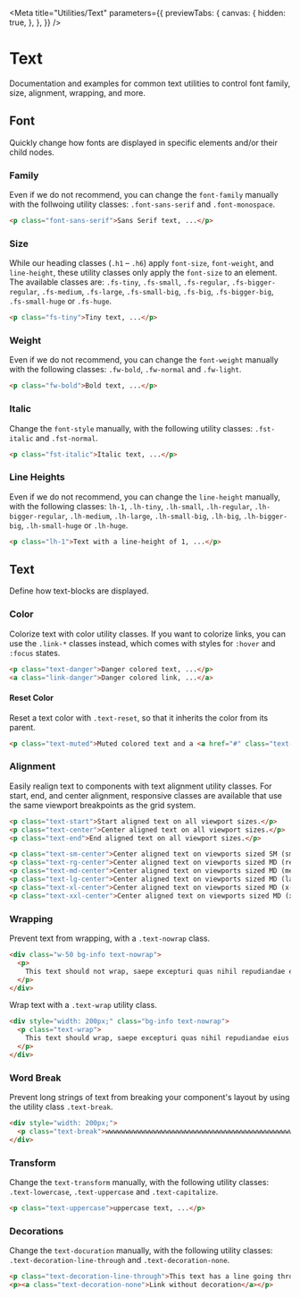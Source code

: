 
<Meta
  title="Utilities/Text"
  parameters={{
    previewTabs: {
      canvas: {
        hidden: true,
      },
    },
  }}
/>

# Text

<p className="lead">
  Documentation and examples for common text utilities to control font family, size, alignment,
  wrapping, and more.
</p>

## Font

Quickly change how fonts are displayed in specific elements and/or their child nodes.

### Family

Even if we do not recommend, you can change the `font-family` manually with the follwoing utility classes: `.font-sans-serif` and `.font-monospace`.

```html dark
<p class="font-sans-serif">Sans Serif text, ...</p>
```

### Size

While our heading classes (`.h1` – `.h6`) apply `font-size`, `font-weight`, and `line-height`, these utility classes only apply the `font-size` to an element.
The available classes are: `.fs-tiny`, `.fs-small`, `.fs-regular`, `.fs-bigger-regular`, `.fs-medium`, `.fs-large`, `.fs-small-big`, `.fs-big`, `.fs-bigger-big`, `.fs-small-huge` or `.fs-huge`.

```html dark
<p class="fs-tiny">Tiny text, ...</p>
```

### Weight

Even if we do not recommend, you can change the `font-weight` manually with the following classes: `.fw-bold`, `.fw-normal` and `.fw-light`.

```html dark
<p class="fw-bold">Bold text, ...</p>
```

### Italic

Change the `font-style` manually, with the following utility classes: `.fst-italic` and `.fst-normal`.

```html dark
<p class="fst-italic">Italic text, ...</p>
```

### Line Heights

Even if we do not recommend, you can change the `line-height` manually, with the following classes: `lh-1`, `.lh-tiny`, `.lh-small`, `.lh-regular`, `.lh-bigger-regular`, `.lh-medium`, `.lh-large`, `.lh-small-big`, `.lh-big`, `.lh-bigger-big`, `.lh-small-huge` or `.lh-huge`.

```html dark
<p class="lh-1">Text with a line-height of 1, ...</p>
```

## Text

Define how text-blocks are displayed.

### Color

Colorize text with color utility classes. If you want to colorize links, you can use the `.link-*` classes instead, which comes with styles for `:hover` and `:focus` states.

<ColorUtilities />

```html dark
<p class="text-danger">Danger colored text, ...</p>
<a class="link-danger">Danger colored link, ...</a>
```

#### Reset Color

Reset a text color with `.text-reset`, so that it inherits the color from its parent.

<!-- prettier-ignore -->
```html dark
<p class="text-muted">Muted colored text and a <a href="#" class="text-reset">link</a> with the same color.</p>
```

### Alignment

Easily realign text to components with text alignment utility classes. For start, end, and center alignment, responsive classes are available that use the same viewport breakpoints as the grid system.

```html dark
<p class="text-start">Start aligned text on all viewport sizes.</p>
<p class="text-center">Center aligned text on all viewport sizes.</p>
<p class="text-end">End aligned text on all viewport sizes.</p>

<p class="text-sm-center">Center aligned text on viewports sized SM (small) or wider.</p>
<p class="text-rg-center">Center aligned text on viewports sized MD (regular) or wider.</p>
<p class="text-md-center">Center aligned text on viewports sized MD (medium) or wider.</p>
<p class="text-lg-center">Center aligned text on viewports sized MD (large) or wider.</p>
<p class="text-xl-center">Center aligned text on viewports sized MD (x-large) or wider.</p>
<p class="text-xxl-center">Center aligned text on viewports sized MD (xx-large) or wider.</p>
```

### Wrapping

Prevent text from wrapping, with a `.text-nowrap` class.

```html dark
<div class="w-50 bg-info text-nowrap">
  <p>
    This text should not wrap, saepe excepturi quas nihil repudiandae eius assumenda voluptatem.
  </p>
</div>
```

Wrap text with a `.text-wrap` utility class.

```html dark
<div style="width: 200px;" class="bg-info text-nowrap">
  <p class="text-wrap">
    This text should wrap, saepe excepturi quas nihil repudiandae eius assumenda voluptatem.
  </p>
</div>
```

### Word Break

Prevent long strings of text from breaking your component's layout by using the utility class `.text-break`.

```html dark
<div style="width: 200px;">
  <p class="text-break">wwwwwwwwwwwwwwwwwwwwwwwwwwwwwwwwwwwwwwwwwwwwwwwwwwwwwwwwww</p>
</div>
```

### Transform

Change the `text-transform` manually, with the following utility classes: `.text-lowercase`, `.text-uppercase` and `.text-capitalize`.

```html dark
<p class="text-uppercase">uppercase text, ...</p>
```

### Decorations

Change the `text-docuration` manually, with the following utility classes: `.text-decoration-line-through` and `.text-decoration-none`.

```html dark
<p class="text-decoration-line-through">This text has a line going through it.</p>
<p><a class="text-decoration-none">Link without decoration</a></p>
```
